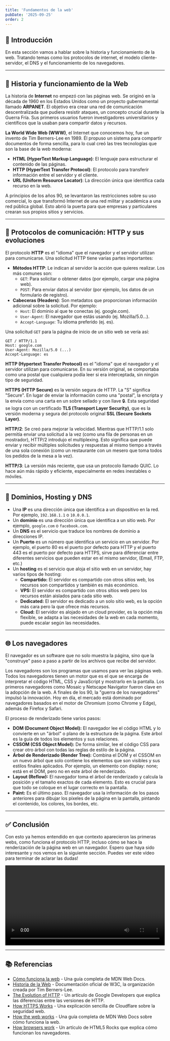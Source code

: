 ```yaml
---
title: 'Fundamentos de la web'
pubDate: '2025-09-25'
order: 2
---
```



## 👋 Introducción

En esta sección vamos a hablar sobre la historia y funcionamiento de la web. Tratando temas como los protocolos de internet, el modelo cliente-servidor, el DNS y el funcionamiento de los navegadores.

***

## 📜 Historia y funcionamiento de la Web

La historia de __Internet__ no empezó con las páginas web. Se originó en la década de 1960 en los Estados Unidos como un proyecto gubernamental llamado __ARPANET__. El objetivo era crear una red de comunicación descentralizada que pudiera resistir ataques, un concepto crucial durante la Guerra Fría. Sus primeros usuarios fueron investigadores universitarios y científicos que la usaban para compartir datos y recursos.

__La World Wide Web (WWW)__, el Internet que conocemos hoy, fue un invento de Tim Berners-Lee en 1989. Él propuso un sistema para compartir documentos de forma sencilla, para lo cual creó las tres tecnologías que son la base de la web moderna:

- __HTML (HyperText Markup Language)__: El lenguaje para estructurar el contenido de las páginas.
- __HTTP (HyperText Transfer Protocol)__: El protocolo para transferir información entre el servidor y el cliente.
- __URL (Uniform Resource Locator)__: La dirección única que identifica cada recurso en la web.

A principios de los años 90, se levantaron las restricciones sobre su uso comercial, lo que transformó Internet de una red militar y académica a una red pública global. Esto abrió la puerta para que empresas y particulares crearan sus propios sitios y servicios.

***

## 📡 Protocolos de comunicación: HTTP y sus evoluciones

El protocolo __HTTP__ es el "idioma" que el navegador y el servidor utilizan para comunicarse. Una solicitud HTTP tiene varias partes importantes:

- __Métodos HTTP__: Le indican al servidor la acción que quieres realizar. Los más comunes son:
    - `GET`: Para solicitar o obtener datos (por ejemplo, cargar una página web).
    - `POST`: Para enviar datos al servidor (por ejemplo, los datos de un formulario de registro).
- __Cabeceras (Headers)__: Son metadatos que proporcionan información adicional sobre la solicitud. Por ejemplo:
    - `Host`: El dominio al que te conectas (ej. google.com).
    - `User-Agent`: El navegador que estás usando (ej. Mozilla/5.0...).
    - `Accept-Language`: Tu idioma preferido (ej. es).

Una solicitud `GET` para la página de inicio de un sitio web se vería así:
```
GET / HTTP/1.1
Host: google.com
User-Agent: Mozilla/5.0 (...)
Accept-Language: es
```
__HTTP (Hypertext Transfer Protocol)__ es el "idioma" que el navegador y el servidor utilizan para comunicarse. En su versión original, se comportaba como una postal que cualquiera podía leer si era interceptada, sin ningún tipo de seguridad.

__HTTPS (HTTP Secure)__ es la versión segura de HTTP. La "S" significa "Secure". En lugar de enviar la información como una "postal", la encripta y la envía como una carta en un sobre sellado y con llave 🔒. Esta seguridad se logra con un certificado __TLS (Transport Layer Security)__, que es la versión moderna y segura del protocolo original __SSL (Secure Sockets Layer)__.

__HTTP/2__: Se creó para mejorar la velocidad. Mientras que HTTP/1.1 solo permitía enviar una solicitud a la vez (como una fila de personas en un mostrador), HTTP/2 introdujo el multiplexing. Esto significa que puede enviar y recibir múltiples solicitudes y respuestas al mismo tiempo a través de una sola conexión (como un restaurante con un mesero que toma todos los pedidos de la mesa a la vez).

__HTTP/3__: La versión más reciente, que usa un protocolo llamado QUIC. Lo hace aún más rápido y eficiente, especialmente en redes inestables o móviles.

***

## 🛜 Dominios, Hosting y DNS

- Una __IP__ es una dirección única que identifica a un dispositivo en la red. Por ejemplo, `192.168.1.1` o `10.0.0.1`.
- Un __dominio__ es una dirección única que identifica a un sitio web. Por ejemplo, `google.com` o `facebook.com`.
- Un __DNS__ es el servicio que traduce los nombres de dominio a direcciones IP.
- Un __Puerto__ es un número que identifica un servicio en un servidor. Por ejemplo, el puerto 80 es el puerto por defecto para HTTP y el puerto 443 es el puerto por defecto para HTTPS, sirve para diferenciar entre diferentes servicios que pueden estar en el mismo servidor, (Email, FTP, etc.)
- Un __hosting__ es el servicio que aloja el sitio web en un servidor, hay varios tipos de hosting:
    - __Compartido:__ El servidor es compartido con otros sitios web, los recursos son compartidos y también es más económico.
    - __VPS:__ El servidor es compartido con otros sitios web pero los recursos están aislados para cada sitio web.
    - __Dedicated:__ El servidor es dedicado a un solo sitio web, es la opción más cara pero la que ofrece más recursos.
    - __Cloud:__ El servidor es alojado en un cloud provider, es la opción más flexible, se adapta a las necesidades de la web en cada momento, puede escalar según las necesidades.

***

## 🌐 Los navegadores

El navegador es un software que no solo muestra la página, sino que la "construye" paso a paso a partir de los archivos que recibe del servidor.

Los navegadores son los programas que usamos para ver las páginas web. Todos los navegadores tienen un motor que es el que se encarga de interpretar el código HTML, CSS y JavaScript y mostrarlo en la pantalla.
Los primeros navegadores como Mosaic y Netscape Navigator fueron clave en la adopción de la web. A finales de los 90, la "guerra de los navegadores" impulsó la innovación. Hoy en día, el mercado está dominado por navegadores basados en el motor de Chromium (como Chrome y Edge), además de Firefox y Safari.

El proceso de renderizado tiene varios pasos:
- __DOM (Document Object Model):__ El navegador lee el código HTML y lo convierte en un "árbol" o plano de la estructura de la página. Este árbol es la guía de todos los elementos y sus relaciones.
- __CSSOM (CSS Object Model):__ De forma similar, lee el código CSS para crear otro árbol con todas las reglas de estilo de la página.
- __Árbol de Renderizado (Render Tree):__ Combina el DOM y el CSSOM en un nuevo árbol que solo contiene los elementos que son visibles y sus estilos finales aplicados. Por ejemplo, un elemento con display: none; está en el DOM, pero no en este árbol de renderizado.
- __Layout (Reflow):__ El navegador toma el árbol de renderizado y calcula la posición y el tamaño exactos de cada elemento. Esto es crucial para que todo se coloque en el lugar correcto en la pantalla.
- __Paint:__ Es el último paso. El navegador usa la información de los pasos anteriores para dibujar los píxeles de la página en la pantalla, pintando el contenido, los colores, los bordes, etc.

***

## ✅ Conclusión

Con esto ya hemos entendido en que contexto aparecieron las primeras webs, como funciona el protocolo HTTP, incluso cómo se hace la renderización de la página web en un navegador. Espero que haya sido interesante y nos vemos en la siguiente sección. Puedes ver este vídeo para terminar de aclarar las dudas!

<Video
  src="https://rr2---sn-h5q7kned.googlevideo.com/videoplayback?expire=1758812173&ei=7TvVaPT0MIqip-oP-e2wMA&ip=88.6.82.86&id=b873eaadb8987449&itag=22&source=contrib_service_notebooklm&begin=0&requiressl=yes&xpc=EghoqJzIP3oBAQ==&met=1758804973,&mh=qY&mm=32&mn=sn-h5q7kned&ms=su&mv=m&mvi=2&pl=16&rms=su,su&sc=yes&susc=nblm&app=fife&ic=1045&eaua=6wOLjc8Gtpk&pcm2=yes&mime=video/mp4&vprv=1&rqh=1&dur=405.675&lmt=1758792937268799&mt=1758804552&txp=0011224&sparams=expire,ei,ip,id,itag,source,requiressl,xpc,susc,app,ic,eaua,pcm2,mime,vprv,rqh,dur,lmt&sig=AJfQdSswRQIgGWdpR0e4PuyHGSZpPELca9jLjeG7AHkR7bfoVj8dPhgCIQDctkRbapRRXxxF7vDklQLYIk1JThWYgNWEjYyBWUijkg==&lsparams=met,mh,mm,mn,ms,mv,mvi,pl,rms,sc&lsig=APaTxxMwRgIhAKtNda-GN_3pCnuNpaqFcMv6TUJ0wwEW0zZ_5VhcDBoBAiEAny6sdjLA8sSqr3Yu7sZWrkglwnd9B9AGtTGjt2cvklg="
  controls={true}
  width="100%"
  height="auto"
  caption="Video explicativo sobre los fundamentos de la web"
/>


***

## 📚 Referencias

- [Cómo funciona la web](https://developer.mozilla.org/es/docs/Learn/Getting_started_with_the_web) - Una guía completa de MDN Web Docs.
- [Historia de la Web](https://www.w3.org/History/19921103-hypertext/hypertext/WWW/TheProject.html) - Documentación oficial de W3C, la organización creada por Tim Berners-Lee.
- [The Evolution of HTTP](https://www.google.com/search?q=https://web.dev/http-evolution/) - Un artículo de Google Developers que explica las diferencias entre las versiones de HTTP.
- [How HTTPS Works](https://www.cloudflare.com/learning/ssl/what-is-https/) - Una explicación sencilla de Cloudflare sobre la seguridad web.
- [How the web works](https://developer.mozilla.org/en-US/docs/Learn/Getting_started_with_the_web/How_the_Web_works) - Una guía completa de MDN Web Docs sobre cómo funciona la web.
- [How browsers work](https://www.html5rocks.com/en/tutorials/internals/howbrowserswork/) - Un artículo de HTML5 Rocks que explica cómo funcionan los navegadores.
